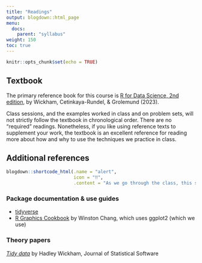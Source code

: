 ```yaml
---
title: "Readings"
output: blogdown::html_page
menu:
  docs:
    parent: "syllabus"
weight: 150
toc: true
---
```


```r
knitr::opts_chunk$set(echo = TRUE)
```

## Textbook

The primary reference book for this course is [R for Data Science, 2nd edition](https://r4ds.hadley.nz), by Wickham, Cetinkaya-Rundel, & Grolemund (2023).

Class sessions, and the examples worked in class and on problem sets, will not strictly follow the textbook in chronological order. There are no "required" readings. Nonetheless, if you like using reference texts to supplement your work, the textbook is an excellent reference for reading more about how and why to use the techniques we practice in class.

## Additional references

```r
blogdown::shortcode_html(.name = "alert",
                         icon = "‼️",
                         .content = "As we go through the class, this section will be updated with links to useful readings and resources.")
```

### Package documentation & use guides

- [tidyverse](https://www.tidyverse.org/packages/)
- [R Graphics Cookbook](https://r-graphics.org) by Winston Chang, which uses ggplot2 (which we use)

### Theory papers

[_Tidy data_](https://vita.had.co.nz/papers/tidy-data.pdf) by Hadley Wickham, Journal of Statistical Software
